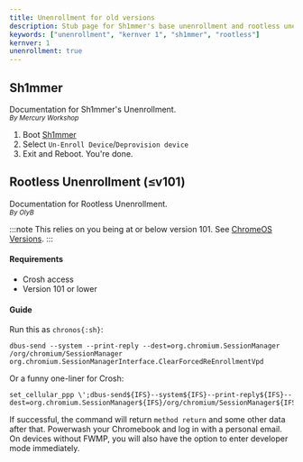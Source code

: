 ```yaml
---
title: Unenrollment for old versions
description: Stub page for Sh1mmer's base unenrollment and rootless unenrollment (≤v101).
keywords: ["unenrollment", "kernver 1", "sh1mmer", "rootless"]
kernver: 1
unenrollment: true
---
```



<PageHeader title={frontmatter.title} description={frontmatter.description} author={frontmatter.author} link={frontmatter.link} kernver={frontmatter.kernver} nolower={frontmatter.nolower}/>

## Sh1mmer

Documentation for Sh1mmer's Unenrollment.<br/>
<small><i>By Mercury Workshop</i><br/></small>

1. Boot [Sh1mmer](/kajigs/sh1mmer#booting)
2. Select `Un-Enroll Device`/`Deprovision device`
3. Exit and Reboot. You're done.

## Rootless Unenrollment (≤v101)

Documentation for Rootless Unenrollment.<br/>
<small><i>By OlyB</i><br/></small>

:::note
This relies on you being at or below version 101. See [ChromeOS Versions](/kajigs/crosver).
:::

#### Requirements

- Crosh access
- Version 101 or lower

#### Guide

Run this as `chronos{:sh}`:

```
dbus-send --system --print-reply --dest=org.chromium.SessionManager /org/chromium/SessionManager org.chromium.SessionManagerInterface.ClearForcedReEnrollmentVpd
```

Or a funny one-liner for Crosh:

```
set_cellular_ppp \';dbus-send${IFS}--system${IFS}--print-reply${IFS}--dest=org.chromium.SessionManager${IFS}/org/chromium/SessionManager${IFS}org.chromium.SessionManagerInterface.ClearForcedReEnrollmentVpd;exit;\'
```

If successful, the command will return `method return` and some other data after that. Powerwash your Chromebook and log in with a personal email. On devices without FWMP, you will also have the option to enter developer mode immediately.
